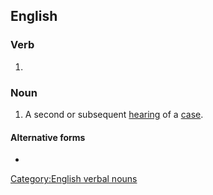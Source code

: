==English==

===Verb===
{{head|en|verb form}}

# {{present participle of|en|rehear|nocat=1}}

===Noun===
{{en-noun}}

# {{lb|en|legal}} A second or subsequent [[hearing]] of a [[case]].

====Alternative forms====
* {{l|en|re-hearing}}

[[Category:English verbal nouns]]